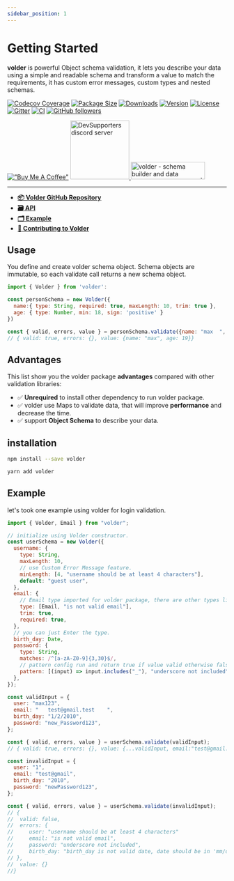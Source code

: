 ```yaml
---
sidebar_position: 1
---
```


# Getting Started

**volder** is powerful Object schema validation, it lets you describe your data using a simple and readable schema and transform a value to match the requirements, it has custom error messages, custom types and nested schemas.

[![Codecov Coverage](https://img.shields.io/codecov/c/github/devSupporters/volder/master>.svg)](https://codecov.io/gh/devSupporters/volder/)
[![Package Size](https://img.shields.io/bundlephobia/minzip/volder?label=package%20size)](https://www.npmjs.com/package/volder)
[![Downloads](https://img.shields.io/npm/dm/volder)](https://www.npmjs.com/package/volder)
[![Version](https://img.shields.io/npm/v/volder)](https://www.npmjs.com/package/volder)
[![License](https://img.shields.io/npm/l/volder)](https://github.com/devSupporters/volder/blob/main/LICENSE)
[![Gitter](https://badges.gitter.im/voler-community/community.svg)](https://gitter.im/voler-community/community?utm_source=badge&utm_medium=badge&utm_campaign=pr-badge)
[![CI](https://github.com/devSupporters/volder/actions/workflows/main.yml/badge.svg)](https://github.com/devSupporters/volder/actions/workflows/main.yml)
[![GitHub followers](https://img.shields.io/github/followers/alguerocode?style=social)](https://github.com/alguerocode)

[!["Buy Me A Coffee"](https://www.buymeacoffee.com/assets/img/custom_images/orange_img.png)](https://www.buymeacoffee.com/alhashmis28)
<a href="https://discord.gg/cfyQkKcd">
  <img width="135" src="https://img.shields.io/badge/Discord-7289DA?style=for-the-badge&logo=discord&logoColor=white" alt="DevSupporters discord server"/>
</a>
<a href="https://www.producthunt.com/posts/volder?utm_source=badge-featured&utm_medium=badge&utm_souce=badge-volder">
<img src="https://api.producthunt.com/widgets/embed-image/v1/featured.svg?post_id=332017&theme=light" alt="volder - schema builder and data validation for javascript | Product Hunt" width="170" height="40"/>
</a>

---

- [**📦 Volder GitHub Repository**](https://github.com/devSupporters/volder)
- [**🗃️ API**](./api/basics)
- [**🗂️ Example**](#example)
- [**📝 Contributing to Volder**](/docs/contributing)

## Usage

You define and create volder schema object. Schema objects are immutable, so each validate call returns a new schema object.

```js
import { Volder } from 'volder':

const personSchema = new Volder({
  name:{ type: String, required: true, maxLength: 10, trim: true },
  age: { type: Number, min: 18, sign: 'positive' }
})

const { valid, errors, value } = personSchema.validate({name: "max  ", age: 19});
// { valid: true, errors: {}, value: {name: "max", age: 19}}
```

## Advantages

This list show you the volder package **advantages** compared with other validation libraries:

- ✅ **Unrequired** to install other dependency to run volder package.
- ✅ volder use Maps to validate data, that will improve **performance** and decrease the time.
- ✅ support **Object Schema** to describe your data.

## installation


<Tabs>
<TabItem value="npm" label="NPM">

```bash
npm install --save volder
```

</TabItem>
<TabItem value="yarn" label="Yarn">

```bash
yarn add volder
```

</TabItem>
</Tabs>

## Example

let's took one example using volder for login validation.

```js
import { Volder, Email } from "volder";

// initialize using Volder constructor.
const userSchema = new Volder({
  username: {
    type: String,
    maxLength: 10,
    // use Custom Error Message feature.
    minLength: [4, "username should be at least 4 characters"],
    default: "guest user",
  },
  email: {
    // Email type imported for volder package, there are other types like UUID.
    type: [Email, "is not valid email"],
    trim: true,
    required: true,
  },
  // you can just Enter the type.
  birth_day: Date,
  password: {
    type: String,
    matches: /^[a-zA-Z0-9]{3,30}$/,
    // pattern config run and return true if value valid otherwise false.
    pattern: [(input) => input.includes("_"), "underscore not included"],
  },
});

const validInput = {
  user: "max123",
  email: "   test@gmail.test    ",
  birth_day: "1/2/2010",
  password: "new_Password123",
};

const { valid, errors, value } = userSchema.validate(validInput);
// { valid: true, errors: {}, value: {...validInput, email:"test@gmail.test"}}

const invalidInput = {
  user: "1",
  email: "test@gmail",
  birth_day: "2010",
  password: "newPassword123",
};

const { valid, errors, value } = userSchema.validate(invalidInput);
// {
//  valid: false,
//  errors: {
//     user: "username should be at least 4 characters"
//     email: "is not valid email",
//     password: "underscore not included",
//     birth_day: "birth_day is not valid date, date should be in 'mm/dd/yyyy' format"
// },
//  value: {}
//}
```
